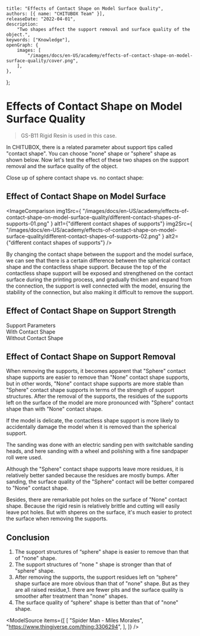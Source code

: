 
	title: "Effects of Contact Shape on Model Surface Quality",
	authors: [{ name: "CHITUBOX Team" }],
	releaseDate: "2022-04-01",
	description:
		"Two shapes affect the support removal and surface quality of the object.",
	keywords: ["Knowledge"],
	openGraph: {
		images: [
			"/images/docs/en-US/academy/effects-of-contact-shape-on-model-surface-quality/cover.png",
		],
	},
};

# Effects of Contact Shape on Model Surface Quality

> GS-B11 Rigid Resin is used in this case.

In CHITUBOX, there is a related parameter about support tips called "contact shape". You can choose "none" shape or "sphere" shape as shown below. Now let's test the effect of these two shapes on the support removal and the surface quality of the object.

Close up of sphere contact shape vs. no contact shape:

## Effect of Contact Shape on Model Surface

<ImageComparison
	img1Src={
		"/images/docs/en-US/academy/effects-of-contact-shape-on-model-surface-quality/different-contact-shapes-of-supports-01.png"
	}
	alt1={"different contact shapes of supports"}
	img2Src={
		"/images/docs/en-US/academy/effects-of-contact-shape-on-model-surface-quality/different-contact-shapes-of-supports-02.png"
	}
	alt2={"different contact shapes of supports"}
/>

By changing the contact shape between the support and the model surface, we can see that there is a certain difference between the spherical contact shape and the contactless shape support. Because the top of the contactless shape support will be exposed and strengthened on the contact surface during the printing process, and gradually thicken and expand from the connection, the support is well connected with the model, ensuring the stability of the connection, but also making it difficult to remove the support.

## Effect of Contact Shape on Support Strength

<DocsColumnContainer>
	<DocsColumn>
		<div className="flex flex-col w-[248px] gap-4">
			<AntdImage
				alt="support parameters"
				src={
					"/images/docs/en-US/academy/effects-of-contact-shape-on-model-surface-quality/support-params.png"
				}
			/>
			<div className="flex justify-center items-center text-gray-500">
				Support Parameters
			</div>
		</div>
	</DocsColumn>
	<DocsColumn>
		<div className="flex flex-col w-56 gap-4">
			<AntdImage
				alt="with contact shape"
				src={
					"/images/docs/en-US/academy/effects-of-contact-shape-on-model-surface-quality/with-contact-shape.png"
				}
			/>
			<div className="flex justify-center items-center text-gray-500">
				With Contact Shape
			</div>
		</div>
	</DocsColumn>
	<DocsColumn>
		<div className="flex flex-col w-56 gap-4">
			<AntdImage
				alt="without contact shape"
				src={
					"/images/docs/en-US/academy/effects-of-contact-shape-on-model-surface-quality/without-contact-shape.png"
				}
			/>
			<div className="flex justify-center items-center text-gray-500">
				Without Contact Shape
			</div>
		</div>
	</DocsColumn>
</DocsColumnContainer>

## Effect of Contact Shape on Support Removal

When removing the supports, it becomes apparent that "Sphere" contact shape supports are easier to remove than "None" contact shape supports, but in other words, "None" contact shape supports are more stable than "Sphere" contact shape supports in terms of the strength of support structures. After the removal of the supports, the residues of the supports left on the surface of the model are more pronounced with "Sphere" contact shape than with "None" contact shape.

If the model is delicate, the contactless shape support is more likely to accidentally damage the model when it is removed than the spherical support.

The sanding was done with an electric sanding pen with switchable sanding heads, and here sanding with a wheel and polishing with a fine sandpaper roll were used.

<ImageContainer>
	<AntdImage
		alt="electric sanding pen"
		src={
			"/images/docs/en-US/academy/effects-of-contact-shape-on-model-surface-quality/electric-sanding-pen.png"
		}
	/>
</ImageContainer>

Although the "Sphere" contact shape supports leave more residues, it is relatively better sanded because the residues are mostly bumps. After sanding, the surface quality of the "Sphere" contact will be better compared to "None" contact shape.

Besides, there are remarkable pot holes on the surface of "None" contact shape. Because the rigid resin is relatively brittle and cutting will easily leave pot holes. But with shperes on the surface, it's much easier to protect the surface when removing the supports.

## Conclusion

1. The support structures of “sphere" shape is easier to remove than that of "none" shape.
1. The support structures of “none " shape is stronger than that of "sphere" shape.
1. After removing the supports, the support residues left on “sphere" shape surface are more obvious than that of "none" shape. But as they are all raised residue,1. there are fewer pits and the surface quality is smoother after treatment than "none" shapes.
1. The surface quality of “sphere" shape is better than that of "none" shape.

<ModelSource
	items={[
		[
			"Spider Man - Miles Morales",
			"https://www.thingiverse.com/thing:3306294",
		],
	]}
/>
